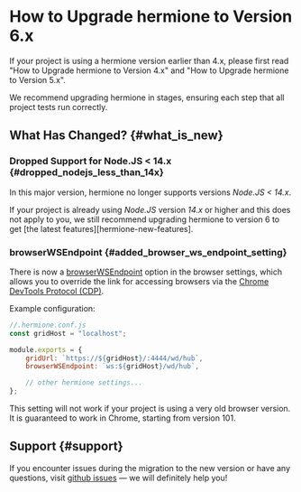 
# How to Upgrade hermione to Version 6.x

<Admonition type="warning">
If your project is using a hermione version earlier than 4.x, please first read "How to Upgrade hermione to Version 4.x" and "How to Upgrade hermione to Version 5.x".

We recommend upgrading hermione in stages, ensuring each step that all project tests run correctly.
</Admonition>

## What Has Changed? {#what_is_new}

### Dropped Support for Node.JS < 14.x {#dropped_nodejs_less_than_14x}

In this major version, hermione no longer supports versions _Node.JS < 14.x_.

If your project is already using _Node.JS_ version _14.x_ or higher and this does not apply to you, we still recommend upgrading hermione to version 6 to get [the latest features][hermione-new-features].

### browserWSEndpoint {#added_browser_ws_endpoint_setting}

There is now a [browserWSEndpoint][browser-ws-endpoint] option in the browser settings, which allows you to override the link for accessing browsers via the [Chrome DevTools Protocol (CDP)][how-to-use-cdp].

Example configuration:

```javascript
//.hermione.conf.js
const gridHost = "localhost";

module.exports = {
    gridUrl: `https://${gridHost}/:4444/wd/hub`,
    browserWSEndpoint: `ws:${gridHost}/wd/hub`,

    // other hermione settings...
};
```

<Admonition type="warning">
    This setting will not work if your project is using a very old browser version. It is guaranteed to work in Chrome, starting from version 101.
</Admonition>

## Support {#support}

If you encounter issues during the migration to the new version or have any questions, visit [github issues][gh-issues] — we will definitely help you!

[how-to-upgrade-hermione-to-4]: ../../migrations/how-to-upgrade-hermione-to-4
[how-to-upgrade-hermione-to-5]: ../../migrations/how-to-upgrade-hermione-to-5
[browser-ws-endpoint]: ../../config/browsers#browser_ws_endpoint
[how-to-use-cdp]: ../../guides/how-to-use-cdp
[gh-issues]: https://github.com/gemini-testing/testplane/issues

